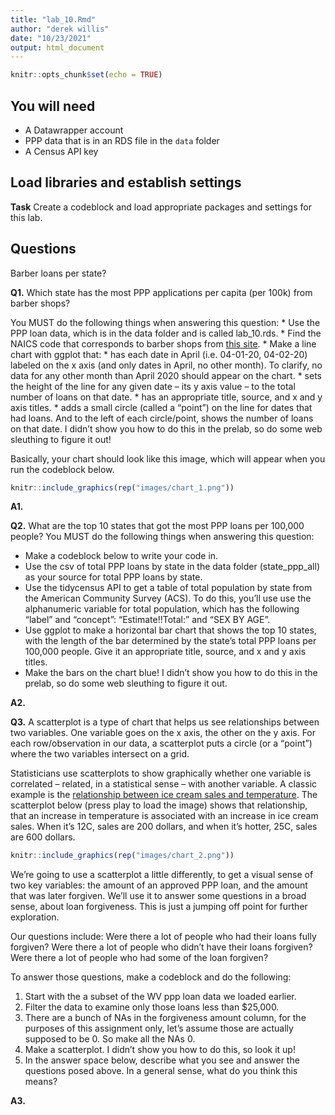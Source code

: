 ```yaml
---
title: "lab_10.Rmd"
author: "derek willis"
date: "10/23/2021"
output: html_document
---
```


```r
knitr::opts_chunk$set(echo = TRUE)
```

## You will need

* A Datawrapper account
* PPP data that is in an RDS file in the `data` folder
* A Census API key

## Load libraries and establish settings

**Task** Create a codeblock and load appropriate packages and settings for this lab.

## Questions

Barber loans per state?

**Q1.** Which state has the most PPP applications per capita (per 100k) from barber shops?

You MUST do the following things when answering this question:
* Use the PPP loan data, which is in the data folder and is called lab_10.rds.
* Find the NAICS code that corresponds to barber shops from [this site](https://www.census.gov/naics/).
* Make a line chart with ggplot that:
  * has each date in April (i.e. 04-01-20, 04-02-20) labeled on the x axis (and only dates in April, no other month). To clarify, no data for any other month than April 2020 should appear on the chart.
  * sets the height of the line for any given date -- its y axis value -- to the total number of loans on that date.
  * has an appropriate title, source, and x and y axis titles.
  * adds a small circle (called a "point") on the line for dates that had loans. And to the left of each circle/point, shows the number of loans on that date.  I didn't show you how to do this in the prelab, so do some web sleuthing to figure it out!

Basically, your chart should look like this image, which will appear when you run the codeblock below.

```r
knitr::include_graphics(rep("images/chart_1.png"))
```
**A1.**

**Q2.** What are the top 10 states that got the most PPP loans per 100,000 people? You MUST do the following things when answering this question:

* Make a codeblock below to write your code in.
* Use the csv of total PPP loans by state in the data folder (state_ppp_all) as your source for total PPP loans by state.  
* Use the tidycensus API to get a table of total population by state from the American Community Survey (ACS). To do this, you'll use use the alphanumeric variable for total population, which has the following "label" and "concept": "Estimate!!Total:" and "SEX BY AGE".  
* Use ggplot to make a horizontal bar chart that shows the top 10 states, with the length of the bar determined by the state's total PPP loans per 100,000 people. Give it an appropriate title, source, and x and y axis titles.
* Make the bars on the chart blue! I didn't show you how to do this in the prelab, so do some web sleuthing to figure it out.  

**A2.**

**Q3.**  A scatterplot is a type of chart that helps us see relationships between two variables. One variable goes on the x axis, the other on the y axis.  For each row/observation in our data, a scatterplot puts a circle (or a "point") where the two variables intersect on a grid.

Statisticians use scatterplots to show graphically whether one variable is correlated -- related, in a statistical sense -- with another variable.  A classic example is the [relationship between ice cream sales and temperature](https://www.mathsisfun.com/data/scatter-xy-plots.html).  The scatterplot below (press play to load the image) shows that relationship, that an increase in temperature is associated with an increase in ice cream sales. When it's 12C, sales are 200 dollars, and when it's hotter, 25C, sales are 600 dollars.

```r
knitr::include_graphics(rep("images/chart_2.png"))
```

We're going to use a scatterplot a little differently, to get a visual sense of two key variables: the amount of an approved PPP loan, and the amount that was later forgiven. We'll use it to answer some questions in a broad sense, about loan forgiveness.  This is just a jumping off point for further exploration.

Our questions include: Were there a lot of people who had their loans fully forgiven?  Were there a lot of people who didn't have their loans forgiven? Were there a lot of people who had some of the loan forgiven?

To answer those questions, make a codeblock and do the following:

1. Start with the a subset of the WV ppp loan data we loaded earlier.
2. Filter the data to examine only those loans less than $25,000.
3. There are a bunch of NAs in the forgiveness amount column, for the purposes of this assignment only, let's assume those are actually supposed to be 0. So make all the NAs 0.
4. Make a scatterplot. I didn't show you how to do this, so look it up!
5. In the answer space below, describe what you see and answer the questions posed above.  In a general sense, what do you think this means?  

**A3.**  
